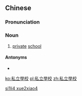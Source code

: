 {{also|私立学校}}
==Chinese==
{{zh-forms|s=私立学校|type=22}}

===Pronunciation===
{{zh-pron
|m=sīlì xuéxiào
|c=si1 laap6 hok6 haau6
|cat=n
}}

===Noun===
{{zh-noun}}

# [[private]] [[school]]

====Antonyms====
* {{l|zh|公立學校}}

[[Category:zh:Education|si1li4 xue2xiao4]]

[[ko:私立學校]]
[[pl:私立學校]]
[[zh:私立學校]]